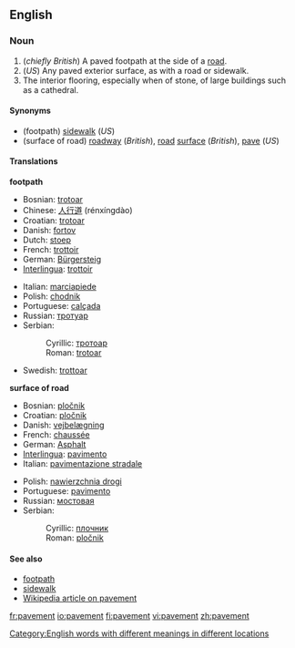 ==English==

===Noun===
{{en-noun}}

#(''chiefly British'') A paved footpath at the side of a [[road]].
#(''US'') Any paved exterior surface, as with a road or sidewalk.
# The interior flooring, especially when of stone, of large buildings such as a cathedral.

====Synonyms====
*(footpath) [[sidewalk]] (''US'')
*(surface of road) [[roadway]] (''British''), [[road]] [[surface]] (''British''), [[pave]] (''US'')

====Translations====

'''footpath'''
{{top}}
*Bosnian: [[trotoar#Bosnian|trotoar]] {{m}}
*Chinese: [[人行道]] (rénxíngdào)
*Croatian: [[trotoar#Crotian|trotoar]] {{m}}
*Danish: [[fortov]]
*Dutch: [[stoep]]
*French: [[trottoir#French|trottoir]] {{m}}
*German: [[Bürgersteig]] {{m}}
*[[Interlingua]]: [[trottoir#Interlingua|trottoir]]
{{mid}}
*Italian: [[marciapiede]] {{m}}
*Polish: [[chodnik]] {{m}}
*Portuguese: [[calçada]] {{f}}
*Russian: [[тротуар]] {{m}}
*Serbian:
*:Cyrillic: [[тротоар#Serbian|тротоар]] {{m}}
*:Roman: [[trotoar#Serbian|trotoar]] {{m}}
*Swedish: [[trottoar]]
{{bottom}}

'''surface of road'''
{{top}}
*Bosnian: [[pločnik#Bosnian|pločnik]] {{m}}
*Croatian: [[pločnik#Croatian|pločnik]] {{m}}
*Danish: [[vejbelægning]]
*French: [[chaussée]] {{f}}
*German: [[Asphalt]] {{m}}
*[[Interlingua]]: [[pavimento#Interlingua|pavimento]]
*Italian: [[pavimentazione stradale]] {{f}}
{{mid}}
*Polish: [[nawierzchnia drogi]] {{f}}
*Portuguese: [[pavimento#Portuguese|pavimento]]
*Russian: [[мостовая]]
*Serbian:
*:Cyrillic: [[плочник#Serbian|плочник]] {{m}}
*:Roman: [[pločnik#Serbian|pločnik]] {{m}}
{{bottom}}

====See also====
<!-- maybe or maybe not synonyms -->
*[[footpath]]
*[[sidewalk]]
*[[w:pavement|Wikipedia article on pavement]]


[[Category:English words with different meanings in different locations]]

[[fr:pavement]]
[[io:pavement]]
[[fi:pavement]]
[[vi:pavement]]
[[zh:pavement]]